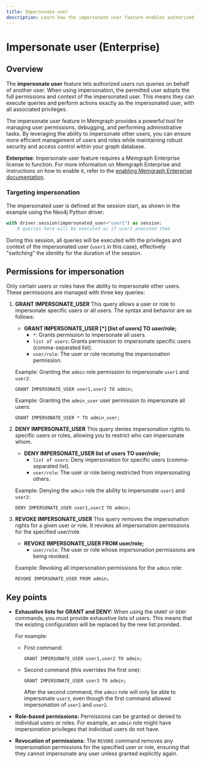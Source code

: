 ```yaml
---
title: Impersonate user
description: Learn how the impersonate user feature enables authorized users to execute queries with the full permissions and context of another user.
---
```




# Impersonate user (Enterprise)

## Overview

The **impersonate user** feature lets authorized users run queries on behalf of
another user. When using impersonation, the permitted user adopts the full
permissions and context of the impersonated user. This means they can execute
queries and perform actions exactly as the impersonated user, with all
associated privileges.

The impersonate user feature in Memgraph provides a powerful tool for
managing user permissions, debugging, and performing administrative tasks. By
leveraging the ability to impersonate other users, you can ensure more efficient
management of users and roles while maintaining robust security and access
control within your graph database.

<Callout type="info">

**Enterprise**: Impersonate user feature requires a Memgraph Enterprise license to
function. For more information on Memgraph Enterprise and instructions
on how to enable it, refer to the
[enabling Memgraph Enterprise documentation](/database-management/enabling-memgraph-enterprise).

</Callout>

### Targeting impersonation

The impersonated user is defined at the session start, as shown in the example
using the Neo4j Python driver:

```python
with driver.session(impersonated_user="user1") as session:
    # queries here will be executed as if user1 executed them
```

During this session, all queries will be executed with the privileges and
context of the impersonated user (`user1` in this case), effectively "switching"
the identity for the duration of the session.

## Permissions for impersonation

Only certain users or roles have the ability to impersonate other users. These permissions are managed with three key queries:

1. **GRANT IMPERSONATE_USER**
   This query allows a user or role to impersonate specific users or all users. The syntax and behavior are as follows:
   - **GRANT IMPERSONATE_USER [*] [list of users] TO user/role;**
     - `*`: Grants permission to impersonate all users.
     - `list of users`: Grants permission to impersonate specific users (comma-separated list).
     - `user/role`: The user or role receiving the impersonation permission.

   Example:
   Granting the `admin` role permission to impersonate `user1` and `user2`:
   ```cypher
   GRANT IMPERSONATE_USER user1,user2 TO admin;
   ```

   Example:
   Granting the `admin_user` user permission to impersonate all users:
   ```cypher
   GRANT IMPERSONATE_USER * TO admin_user;
   ```

2. **DENY IMPERSONATE_USER**
   This query denies impersonation rights to specific users or roles, allowing you to restrict who can impersonate whom.
   - **DENY IMPERSONATE_USER list of users TO user/role;**
     - `list of users`: Deny impersonation for specific users (comma-separated list).
     - `user/role`: The user or role being restricted from impersonating others.

   Example:
   Denying the `admin` role the ability to impersonate `user1` and `user2`:
   ```cypher
   DENY IMPERSONATE_USER user1,user2 TO admin;
   ```

3. **REVOKE IMPERSONATE_USER**
   This query removes the impersonation rights for a given user or role. It revokes all impersonation permissions for the specified user/role.
   - **REVOKE IMPERSONATE_USER FROM user/role;**
     - `user/role`: The user or role whose impersonation permissions are being revoked.

   Example:
   Revoking all impersonation permissions for the `admin` role:
   ```cypher
   REVOKE IMPERSONATE_USER FROM admin;
   ```

## Key points

- **Exhaustive lists for GRANT and DENY:** When using the `GRANT` or `DENY` commands, you must provide exhaustive lists of users. This means that the existing configuration will be replaced by the new list provided.

  For example:
  - First command:
    ```cypher
    GRANT IMPERSONATE_USER user1,user2 TO admin;
    ```
  - Second command (this overrides the first one):
    ```cypher
    GRANT IMPERSONATE_USER user3 TO admin;
    ```
    After the second command, the `admin` role will only be able to impersonate `user3`, even though the first command allowed impersonation of `user1` and `user2`.

- **Role-based permissions:** Permissions can be granted or denied to individual users or roles. For example, an `admin` role might have impersonation privileges that individual users do not have.

- **Revocation of permissions:** The `REVOKE` command removes any impersonation permissions for the specified user or role, ensuring that they cannot impersonate any user unless granted explicitly again.


